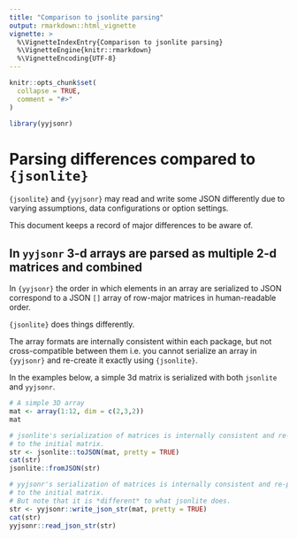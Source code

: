 ```yaml
---
title: "Comparison to jsonlite parsing"
output: rmarkdown::html_vignette
vignette: >
  %\VignetteIndexEntry{Comparison to jsonlite parsing}
  %\VignetteEngine{knitr::rmarkdown}
  %\VignetteEncoding{UTF-8}
---
```


```r
knitr::opts_chunk$set(
  collapse = TRUE,
  comment = "#>"
)
```

```r
library(yyjsonr)
```



Parsing differences compared to `{jsonlite}`
=============================================================================

`{jsonlite}` and `{yyjsonr}` may read and write some JSON differently
due to varying assumptions, data configurations or option settings.

This document keeps a record of major differences to be aware of.



In `yyjsonr` 3-d arrays are parsed as multiple 2-d matrices and combined
-----------------------------------------------------------------------------

In `{yyjsonr}` the order in which elements in an array are serialized to 
JSON correspond to a JSON `[]` array of row-major matrices in human-readable order.

`{jsonlite}` does things differently. 

The array formats are internally
consistent within each package, but not cross-compatible between them i.e.
you cannot serialize an array in `{yyjsonr}` and re-create it exactly 
using `{jsonlite}`.

In the examples below, a simple 3d matrix is serialized with both 
`jsonlite` and `yyjsonr`.

```r
# A simple 3D array 
mat <- array(1:12, dim = c(2,3,2))
mat
```


```r
# jsonlite's serialization of matrices is internally consistent and re-parses
# to the initial matrix.
str <- jsonlite::toJSON(mat, pretty = TRUE)
cat(str)
jsonlite::fromJSON(str)
```


```r
# yyjsonr's serialization of matrices is internally consistent and re-parses
# to the initial matrix.
# But note that it is *different* to what jsonlite does.
str <- yyjsonr::write_json_str(mat, pretty = TRUE)
cat(str)
yyjsonr::read_json_str(str)
```
